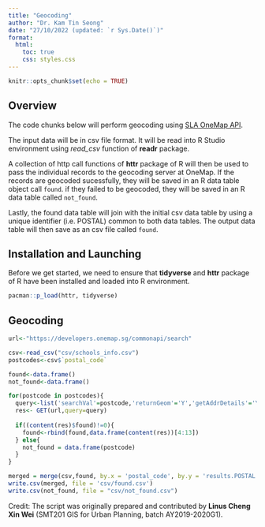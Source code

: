 ---
title: "Geocoding"
author: "Dr. Kam Tin Seong"
date: "27/10/2022 (updated: `r Sys.Date()`)"
format:
  html:
    toc: true
    css: styles.css
---

```{r setup, include=FALSE}
knitr::opts_chunk$set(echo = TRUE)
```

## Overview

The code chunks below will perform geocoding using [SLA OneMap API](https://www.onemap.gov.sg/docs/#onemap-rest-apis).  

The input data will be in csv file format.  It will be read into R Studio environment using *read_csv* function of **readr** package.

A collection of http call functions of **httr** package of R will then be used to pass the individual records to the geocoding server at OneMap.  If the records are geocoded sucessfully, they will be saved in an R data table object call `found`.  if they failed to be geocoded, they will be saved in an R data table called `not_found`.

Lastly, the found data table will join with the initial csv data table by using a unique identifier (i.e. POSTAL) common to both data tables.  The output data table will then save as an csv file called `found`.  

## Installation and Launching

Before we get started, we need to ensure that **tidyverse** and **httr** package of R have been installed and loaded into R environment. 

```{r}
pacman::p_load(httr, tidyverse)
```

## Geocoding

```{r}
url<-"https://developers.onemap.sg/commonapi/search"

csv<-read_csv("csv/schools_info.csv")
postcodes<-csv$`postal_code`

found<-data.frame()
not_found<-data.frame()

for(postcode in postcodes){
  query<-list('searchVal'=postcode,'returnGeom'='Y','getAddrDetails'='Y','pageNum'='1')
  res<- GET(url,query=query)
  
  if((content(res)$found)!=0){
    found<-rbind(found,data.frame(content(res))[4:13])
  } else{
    not_found = data.frame(postcode)
  }
}

merged = merge(csv,found, by.x = 'postal_code', by.y = 'results.POSTAL', all = TRUE)
write.csv(merged, file = 'csv/found.csv')
write.csv(not_found, file = "csv/not_found.csv")
```

Credit: The script was originally prepared and contributed by **Linus Cheng Xin Wei** (SMT201 GIS for Urban Planning, batch AY2019-2020G1).

